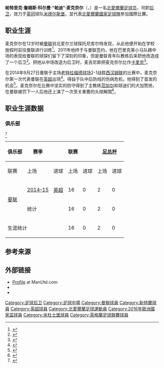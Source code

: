 {{noteTA|G1=MUFC|G2=uefa|G3=EPL
|T=zh-hans:帕迪·麦克奈尔; zh-tw:帕迪·麥克奈爾; zh-hk:帕迪·麥拿亞;
|1=zh-hans:麦克奈尔; zh-tw:麥克奈爾; zh-hk:麥拿亞;
}}
{{Infobox football biography
| name           = 帕迪·麦克奈尔<br>''Paddy McNair''
| image          = Paddy McNair, CZE-NIR 2019-10-14 (2).jpg
| image_size     = 
| caption        = 
| fullname       = Patrick James Coleman McNair<ref>{{cite web |title=Premier League clubs publish retained lists |url=https://www.premierleague.com/news/408901 |publisher=Premier League |date=9 June 2017 |accessdate=17 November 2017 |archive-date=2019-05-27 |archive-url=https://web.archive.org/web/20190527152818/https://www.premierleague.com/news/408901 |dead-url=no }}</ref>
| birth_date     = {{birth date and age|1995|4|27|df=y}}<ref name=IFA>{{cite web |title=Paddy McNair |url=https://www.irishfa.com/ifa-international/squads/senior-men/paddy-mcnair |publisher=Irish Football Association |accessdate=17 November 2017 |archive-date=2021-02-06 |archive-url=https://web.archive.org/web/20210206103649/https://www.irishfa.com/ifa-international/squads/senior-men/paddy-mcnair |dead-url=no }}</ref>
| birth_place    = 北爱尔兰{{le|巴利克莱|Ballyclare}}
| height         = {{height|m=1.83}}
| position       = [[后卫_(足球)|后卫]]、[[中场|中场]]
| currentclub    = [[米德尔斯堡足球俱乐部|米德尔斯堡]]
| clubnumber     = 17
| youthyears1    = 2011 |youthclubs1 = 巴利克莱小马队
| youthyears2    = 2011–2014 |youthclubs2 = [[曼彻斯特联足球俱乐部|曼联]]
| years1         = 2014–2016 |clubs1 = [[曼彻斯特联足球俱乐部|曼联]]      |caps1 = 24 |goals1 = 0
| years2         = 2016–2018 |clubs2 = [[桑德兰足球俱乐部|桑德兰]]             |caps2 = 25 |goals2 = 5
| years3         = 2018–     |clubs3 = [[米德尔斯堡足球俱乐部|米德尔斯堡]]             |caps3 = 24 |goals3 = 1
| nationalyears1 = 2009–2010 |nationalteam1 = [[北愛爾蘭16歲以下足球代表隊|北愛爾蘭U16]] |nationalcaps1 = 7 |nationalgoals1 = 0
| nationalyears2 = 2011      |nationalteam2 = [[北愛爾蘭17歲以下足球代表隊|北愛爾蘭U17]] |nationalcaps2 = 1 |nationalgoals2 = 0
| nationalyears3 = 2012–2013 |nationalteam3 = [[北愛爾蘭19歲以下足球代表隊|北愛爾蘭U19]] |nationalcaps3 = 5 |nationalgoals3 = 0
| nationalyears4 = 2014      |nationalteam4 = [[北愛爾蘭21歲以下足球代表隊|北愛爾蘭U21]] |nationalcaps4 = 2 |nationalgoals4 = 0
| nationalyears5 = 2015–     |nationalteam5 = [[北愛爾蘭足球代表隊|北愛爾蘭]]              |nationalcaps5 = 20 |nationalgoals5 = 0
| club-update          = 2018年8月24日
| nationalteam-update  = 2018年6月5日
}}

'''帕特里克·詹姆斯·科尔曼·“帕迪”·麦克奈尔'''（{{lang-en|Patrick James Coleman "Paddy" McNair}}，{{bd|1995年|4月27日|catidx=McNair, Paddy}}）是一名[[北愛爾蘭|北愛爾蘭]][[足球员|足球员]]，司职[[后卫_(足球)|后卫]]，效力于[[英格蘭足球冠軍聯賽|英冠]]球队[[米德尔斯堡足球俱乐部|米德尔斯堡]]，並代表[[北愛爾蘭國家足球隊|北愛爾蘭國家足球隊]]參加國際比賽。

==职业生涯==
麦克奈尔在12岁时被[[曼彻斯特联足球俱乐部|曼联]]驻北爱尔兰球探托尼库尔特发现，从此他便开始在学校放假时前往曼联进行训练<ref>{{cite news |url=http://www.belfasttelegraph.co.uk/sport/football/premier-league/manchester-united/shock-manchester-united-callup-for-ni-starlet-paddy-mcnair-30616319.html |title=Shock Manchester United call-up for NI starlet Paddy McNair |date=27 September 2014 |accessdate=27 September 2014 |work=Belfast Telegraph |archive-date=2019-04-02 |archive-url=https://web.archive.org/web/20190402114539/https://www.belfasttelegraph.co.uk/sport/football/premier-league/manchester-united/shock-manchester-united-callup-for-ni-starlet-paddy-mcnair-30616319.html }}</ref>。2011年他终于与曼联签约，他在巴里克莱小马队踢中场的表现给曼联的球探们留下了深刻的印象，但是曼联青年队教练{{le|保罗·麦坚尼斯(足球)|Paul McGuinness (footballer)|麦坚尼斯}}后来把他改造成了一个后卫<ref>{{cite news |last=Lynch |first=David |url=http://www.manchestereveningnews.co.uk/sport/football/football-news/who-man-united-debutant-patrick-7843388 |title=Who is Man United debutant Patrick McNair? |date=27 September 2014 |accessdate=27 September 2014 |work=Manchester Evening News |archive-date=2017-11-17 |archive-url=https://web.archive.org/web/20171117122940/http://www.manchestereveningnews.co.uk/sport/football/football-news/who-man-united-debutant-patrick-7843388 |dead-url=no }}</ref>。把他从中场改造为后卫时，麦吉尼斯把麦克奈尔比作[[迈克尔·卡里克|卡里克]]<ref>{{cite news |last=Marshall |first=Adam |url=http://www.manutd.com/en/News-And-Features/Football-News/2013/Jun/paul-mcguinness-expects-grimshaw-and-mcnair-to-progress.aspx |title=McGuinness praise for Grimshaw and McNair |date=30 June 2013 |accessdate=27 September 2014 |work=Manchester United F.C. Official Website |archive-date=2017-11-17 |archive-url=https://web.archive.org/web/20171117122711/http://www.manutd.com/en/News-And-Features/Football-News/2013/Jun/paul-mcguinness-expects-grimshaw-and-mcnair-to-progress.aspx }}</ref>。

在2014年9月27日曼联于主场[[老特拉福德球场|老特拉福德球场]]2-1战胜[[西汉姆联足球俱乐部|西汉姆联]]的比赛中，麦克奈尔第一次代表曼联在[[英格兰足球超级联赛|英超]]出场<ref>{{cite news |url=http://www.bbc.co.uk/sport/0/football/29394502 |title=NI teenager Paddy McNair handed Man Utd debut against West Ham |date=27 September 2014 |accessdate=27 September 2014 |work=BBC |archive-date=2015-07-09 |archive-url=https://web.archive.org/web/20150709015045/http://www.bbc.co.uk/sport/0/football/29394502 |dead-url=no }}</ref>。得益于队中后防线的伤病危机，他得到了首发的机会<ref>{{cite news |last=Jackson |first=Jamie |url=http://www.theguardian.com/football/2014/sep/25/louis-van-gaal-manchester-united-paddy-mcnair-defensive-crisis |title=Manchester United may call on Paddy McNair due to defensive crisis |date=25 September 2014 |accessdate=27 September 2014 |work=The Guardian |archive-date=2021-02-06 |archive-url=https://web.archive.org/web/20210206103713/https://www.theguardian.com/football/2014/sep/25/louis-van-gaal-manchester-united-paddy-mcnair-defensive-crisis }}</ref>。麦克奈尔在比赛中坚实的防守得到了主教练[[路易斯·范加尔|范加尔]]和球迷们的大加赞扬，在曼联被罚下一人后他还上演了一次至关重要的头球解围<ref>{{cite news |last=Marshall |first=Adam |url=http://www.manutd.com/en/News-And-Features/Features/2014/Sep/paddy-mcnair-debut-performance-praised.aspx |title=McNair earns his first-team stripes |date=27 September 2014 |accessdate=28 September 2014 |work=Manchester United F.C. Official Website |archive-date=2017-11-17 |archive-url=https://web.archive.org/web/20171117122554/http://www.manutd.com/en/News-And-Features/Features/2014/Sep/paddy-mcnair-debut-performance-praised.aspx }}</ref>。

==职业生涯数据==
===俱乐部===
{{updated|2014年10月5日}}<ref>{{cite web |title=Paddy McNair |url=http://www.stretfordend.co.uk/playermenu/mcnair.html |website=StretfordEnd.co.uk |accessdate=19 October 2014 |archive-date=2022-04-21 |archive-url=https://web.archive.org/web/20220421055721/http://www.stretfordend.co.uk/playermenu/mcnair.html }}</ref>
{| class="wikitable" style="text-align: center"
|-
! rowspan=2|俱乐部
! rowspan=2|赛季
! colspan=3|联赛
! colspan=2|[[足总杯|足总杯]]
! colspan=2|[[英格兰联赛杯|联赛杯]]
! colspan=2|其它
! colspan=2|统计
|-
! 联赛!!上场!!进球!!上场!!进球!!上场!!进球!!上场!!进球!!上场!!进球
|-
| rowspan=2|[[曼彻斯特联足球俱乐部|曼联]]
| [[曼彻斯特联2014-15赛季|2014–15]]
| [[英超|英超]]
| 16||0||2||0||0||0||0||0
| 18||0
|-
! colspan=2|统计
! 16||0||2||0||0||0||0||0
! 18||0
|-
! colspan=3|生涯统计
! 16!!0!!2!!0!!0!!0!!0!!0
! 18!!0
|}

==参考来源==
{{Reflist|2}}

==外部链接==
* [http://www.manutd.com/en/Players-And-Staff/Reserves/Patrick-McNair.aspx Profile] {{Wayback|url=http://www.manutd.com/en/Players-And-Staff/Reserves/Patrick-McNair.aspx |date=20150506153142 }} at ManUtd.com
* {{soccerbase|id=77618|name=Paddy McNair}}
* {{soccerway|patrick-mcnair/215920|Paddy McNair}}

{{米杜士堡球員名單}}
{{2016年歐洲國家盃北愛爾蘭參賽名單}}

{{DEFAULTSORT:McNair, Paddy}}
[[Category:足球后卫|Category:足球后卫]]
[[Category:足球中場|Category:足球中場]]
[[Category:曼聯球員|Category:曼聯球員]]
[[Category:新特蘭球員|Category:新特蘭球員]]
[[Category:英超球員|Category:英超球員]]
[[Category:北愛爾蘭足球運動員|Category:北愛爾蘭足球運動員]]
[[Category:2016年歐洲國家盃球員|Category:2016年歐洲國家盃球員]]
[[Category:米杜士堡球員|Category:米杜士堡球員]]
[[Category:英格蘭足球聯賽球員|Category:英格蘭足球聯賽球員]]
